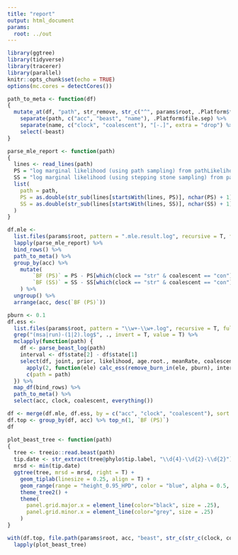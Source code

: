 ```yaml
---
title: "report"
output: html_document
params:
  root: ../out
---
```


```r
library(ggtree)
library(tidyverse)
library(tracerer)
library(parallel)
knitr::opts_chunk$set(echo = TRUE)
options(mc.cores = detectCores())
```

```r
path_to_meta <- function(df)
{
  mutate_at(df, "path", str_remove, str_c("^", params$root, .Platform$file.sep, "?")) %>%
    separate(path, c("acc", "beast", "name"), .Platform$file.sep) %>%
    separate(name, c("clock", "coalescent"), "[-.]", extra = "drop") %>%
    select(-beast)
}

parse_mle_report <- function(path)
{
  lines <- read_lines(path)
  PS = "log marginal likelihood (using path sampling) from pathLikelihood.delta = "
  SS = "log marginal likelihood (using stepping stone sampling) from pathLikelihood.delta = "
  list(
    path = path,
    PS = as.double(str_sub(lines[startsWith(lines, PS)], nchar(PS) + 1)),
    SS = as.double(str_sub(lines[startsWith(lines, SS)], nchar(SS) + 1))
  )
}

df.mle <-
  list.files(params$root, pattern = ".mle.result.log", recursive = T, full.names = T) %>%
  lapply(parse_mle_report) %>%
  bind_rows() %>%
  path_to_meta() %>%
  group_by(acc) %>%
	mutate(
		`BF (PS)` = PS - PS[which(clock == "str" & coalescent == "con")],
		`BF (SS)` = SS - SS[which(clock == "str" & coalescent == "con")]
	) %>%
  ungroup() %>%
  arrange(acc, desc(`BF (PS)`))
```

```r
pburn <- 0.1
df.ess <-
  list.files(params$root, pattern = "\\w+-\\w+.log", recursive = T, full.names = T) %>%
  grep("(msa|run)-(1|2).log$", ., invert = T, value = T) %>%
  mclapply(function(path) {
    df <- parse_beast_log(path)
    interval <- df$state[2] - df$state[1]
    select(df, joint, prior, likelihood, age.root., meanRate, coalescent) %>%
      apply(2, function(ele) calc_ess(remove_burn_in(ele, pburn), interval)) %>%
      c(path = path)
  }) %>% 
  map_df(bind_rows) %>%
  path_to_meta() %>%
  select(acc, clock, coalescent, everything())
```

```r
df <- merge(df.mle, df.ess, by = c("acc", "clock", "coalescent"), sort = F)
df.top <- group_by(df, acc) %>% top_n(1, `BF (PS)`)
df
```

```r
plot_beast_tree <- function(path)
{
  tree <- treeio::read.beast(path)
  tip.date <- str_extract(tree@phylo$tip.label, "\\d{4}-\\d{2}-\\d{2}")
  mrsd <- min(tip.date)
  ggtree(tree, mrsd = mrsd, right = T) +
    geom_tiplab(linesize = 0.25, align = T) +
    geom_range(range = "height_0.95_HPD", color = "blue", alpha = 0.5, size = 1) +
    theme_tree2() +
    theme(
      panel.grid.major.x = element_line(color="black", size = .25),
      panel.grid.minor.x = element_line(color="grey", size = .25)
    )
}
```


```r
with(df.top, file.path(params$root, acc, "beast", str_c(str_c(clock, coalescent, sep = "-"), "mcc.tree", sep = "."))) %>%
  lapply(plot_beast_tree)
```
